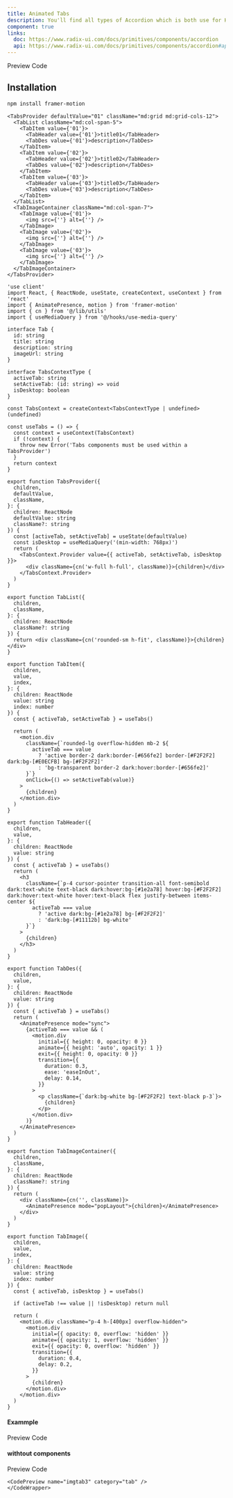 ```yaml
---
title: Animated Tabs
description: You'll find all types of Accordion which is both use for HTML, REACTJS and NEXTJS
component: true
links:
  doc: https://www.radix-ui.com/docs/primitives/components/accordion
  api: https://www.radix-ui.com/docs/primitives/components/accordion#api-reference
---
```


<Tabs defaultValue="preview" className="w-full relative">
  <TabsList>
    <TabsTrigger value="preview">Preview</TabsTrigger>
    <TabsTrigger value="codesnippet">Code</TabsTrigger>
  </TabsList>
  <TabsContent value="preview">
    <ComponentPreview name="imgtab1" category="tab" />
  </TabsContent>
  <TabsContent value="codesnippet">
    <CodeWrapper noExpand={true}>
    <CodePreview name="imgtab1" category="tab" />
    </CodeWrapper>

  </TabsContent>
</Tabs>

## Installation

```bash
npm install framer-motion
```

```tsx title="base"
<TabsProvider defaultValue="01" className="md:grid md:grid-cols-12">
  <TabList className="md:col-span-5">
    <TabItem value={'01'}>
      <TabHeader value={'01'}>title01</TabHeader>
      <TabDes value={'01'}>description</TabDes>
    </TabItem>
    <TabItem value={'02'}>
      <TabHeader value={'02'}>title02</TabHeader>
      <TabDes value={'02'}>description</TabDes>
    </TabItem>
    <TabItem value={'03'}>
      <TabHeader value={'03'}>title03</TabHeader>
      <TabDes value={'03'}>description</TabDes>
    </TabItem>
  </TabList>
  <TabImageContainer className="md:col-span-7">
    <TabImage value={'01'}>
      <img src={''} alt={''} />
    </TabImage>
    <TabImage value={'02'}>
      <img src={''} alt={''} />
    </TabImage>
    <TabImage value={'03'}>
      <img src={''} alt={''} />
    </TabImage>
  </TabImageContainer>
</TabsProvider>
```

```tsx title="tab.tsx"
'use client'
import React, { ReactNode, useState, createContext, useContext } from 'react'
import { AnimatePresence, motion } from 'framer-motion'
import { cn } from '@/lib/utils'
import { useMediaQuery } from '@/hooks/use-media-query'

interface Tab {
  id: string
  title: string
  description: string
  imageUrl: string
}

interface TabsContextType {
  activeTab: string
  setActiveTab: (id: string) => void
  isDesktop: boolean
}

const TabsContext = createContext<TabsContextType | undefined>(undefined)

const useTabs = () => {
  const context = useContext(TabsContext)
  if (!context) {
    throw new Error('Tabs components must be used within a TabsProvider')
  }
  return context
}

export function TabsProvider({
  children,
  defaultValue,
  className,
}: {
  children: ReactNode
  defaultValue: string
  className?: string
}) {
  const [activeTab, setActiveTab] = useState(defaultValue)
  const isDesktop = useMediaQuery('(min-width: 768px)')
  return (
    <TabsContext.Provider value={{ activeTab, setActiveTab, isDesktop }}>
      <div className={cn('w-full h-full', className)}>{children}</div>
    </TabsContext.Provider>
  )
}

export function TabList({
  children,
  className,
}: {
  children: ReactNode
  className?: string
}) {
  return <div className={cn('rounded-sm h-fit', className)}>{children}</div>
}

export function TabItem({
  children,
  value,
  index,
}: {
  children: ReactNode
  value: string
  index: number
}) {
  const { activeTab, setActiveTab } = useTabs()

  return (
    <motion.div
      className={`rounded-lg overflow-hidden mb-2 ${
        activeTab === value
          ? 'active border-2 dark:border-[#656fe2] border-[#F2F2F2] dark:bg-[#E0ECFB] bg-[#F2F2F2]'
          : 'bg-transparent border-2 dark:hover:border-[#656fe2]'
      }`}
      onClick={() => setActiveTab(value)}
    >
      {children}
    </motion.div>
  )
}

export function TabHeader({
  children,
  value,
}: {
  children: ReactNode
  value: string
}) {
  const { activeTab } = useTabs()
  return (
    <h3
      className={`p-4 cursor-pointer transition-all font-semibold dark:text-white text-black dark:hover:bg-[#1e2a78] hover:bg-[#F2F2F2] dark:hover:text-white hover:text-black flex justify-between items-center ${
        activeTab === value
          ? 'active dark:bg-[#1e2a78] bg-[#F2F2F2]'
          : 'dark:bg-[#11112b] bg-white'
      }`}
    >
      {children}
    </h3>
  )
}

export function TabDes({
  children,
  value,
}: {
  children: ReactNode
  value: string
}) {
  const { activeTab } = useTabs()
  return (
    <AnimatePresence mode="sync">
      {activeTab === value && (
        <motion.div
          initial={{ height: 0, opacity: 0 }}
          animate={{ height: 'auto', opacity: 1 }}
          exit={{ height: 0, opacity: 0 }}
          transition={{
            duration: 0.3,
            ease: 'easeInOut',
            delay: 0.14,
          }}
        >
          <p className={`dark:bg-white bg-[#F2F2F2] text-black p-3`}>
            {children}
          </p>
        </motion.div>
      )}
    </AnimatePresence>
  )
}

export function TabImageContainer({
  children,
  className,
}: {
  children: ReactNode
  className?: string
}) {
  return (
    <div className={cn('', className)}>
      <AnimatePresence mode="popLayout">{children}</AnimatePresence>
    </div>
  )
}

export function TabImage({
  children,
  value,
  index,
}: {
  children: ReactNode
  value: string
  index: number
}) {
  const { activeTab, isDesktop } = useTabs()

  if (activeTab !== value || !isDesktop) return null

  return (
    <motion.div className="p-4 h-[400px] overflow-hidden">
      <motion.div
        initial={{ opacity: 0, overflow: 'hidden' }}
        animate={{ opacity: 1, overflow: 'hidden' }}
        exit={{ opacity: 0, overflow: 'hidden' }}
        transition={{
          duration: 0.4,
          delay: 0.2,
        }}
      >
        {children}
      </motion.div>
    </motion.div>
  )
}
```

#### Exammple

<Tabs defaultValue="preview" className="w-full relative">
  <TabsList >
    <TabsTrigger value="preview">Preview</TabsTrigger>
    <TabsTrigger value="codesnippet">Code</TabsTrigger>
  </TabsList>
  <TabsContent value="preview">
    <ComponentPreview name="imgtab2" category="tab" />
  </TabsContent>
  <TabsContent value="codesnippet" >
    <CodeWrapper noExpand={true}>
    <CodePreview name="imgtab2" category="tab" />
    </CodeWrapper>

  </TabsContent>
</Tabs>

#### withtout components

<Tabs defaultValue="preview" className="w-full relative">
  <TabsList >
    <TabsTrigger value="preview">Preview</TabsTrigger>
    <TabsTrigger value="codesnippet">Code</TabsTrigger>
  </TabsList>
  <TabsContent value="preview">
    <ComponentPreview name="imgtab3" category="tab" />
  </TabsContent>
  <TabsContent value="codesnippet" >
    <CodeWrapper noExpand={true}>
  
    <CodePreview name="imgtab3" category="tab" />
    </CodeWrapper>

  </TabsContent>
</Tabs>
